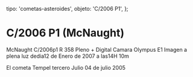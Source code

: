 
  tipo: 'cometas-asteroides',
  objeto: 'C/2006 P1',
};

# C/2006 P1 (McNaught)

<Imagen
  src="registro/c2006-p1_20070112_124cometa-c2006p1-reflecator-358-f5-12-enero-2007-iso-100-1-320s.jpg"
  fecha="20070112"
/>

McNaught C/2006p1 R 358 Pleno + Digital Camara Olympus E1 Imagen a plena luz dedia12 de Enero de 2007 a las14H 10m

<Imagen
  src="registro/c2006-p1_20070112_tempel-dia-3-y-4-julio-2005.jpg"
  fecha="20070112"
/>

El cometa Tempel tercero Julio 04 de julio 2005